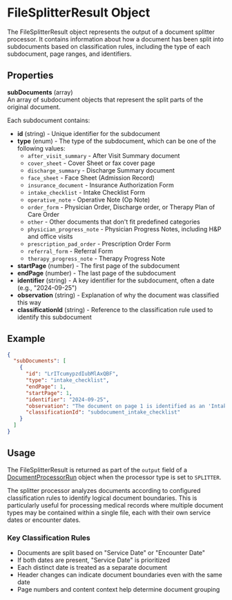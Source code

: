 # FileSplitterResult Object

The FileSplitterResult object represents the output of a document splitter processor. It contains information about how a document has been split into subdocuments based on classification rules, including the type of each subdocument, page ranges, and identifiers.

## Properties

**subDocuments** (array)  
 An array of subdocument objects that represent the split parts of the original document.

Each subdocument contains:

- **id** (string) - Unique identifier for the subdocument
- **type** (enum) - The type of the subdocument, which can be one of the following values:
  - `after_visit_summary` - After Visit Summary document
  - `cover_sheet` - Cover Sheet or fax cover page
  - `discharge_summary` - Discharge Summary document
  - `face_sheet` - Face Sheet (Admission Record)
  - `insurance_document` - Insurance Authorization Form
  - `intake_checklist` - Intake Checklist Form
  - `operative_note` - Operative Note (Op Note)
  - `order_form` - Physician Order, Discharge order, or Therapy Plan of Care Order
  - `other` - Other documents that don't fit predefined categories
  - `physician_progress_note` - Physician Progress Notes, including H&P and office visits
  - `prescription_pad_order` - Prescription Order Form
  - `referral_form` - Referral Form
  - `therapy_progress_note` - Therapy Progress Note
- **startPage** (number) - The first page of the subdocument
- **endPage** (number) - The last page of the subdocument
- **identifier** (string) - A key identifier for the subdocument, often a date (e.g., "2024-09-25")
- **observation** (string) - Explanation of why the document was classified this way
- **classificationId** (string) - Reference to the classification rule used to identify this subdocument

## Example

```json
{
  "subDocuments": [
    {
      "id": "LrITcumypzdIubMlAxQBF",
      "type": "intake_checklist",
      "endPage": 1,
      "startPage": 1,
      "identifier": "2024-09-25",
      "observation": "The document on page 1 is identified as an 'Intake Checklist' due to the presence of key components such as patient information, referral source, home health orders, medication list, insurance information, and PCP information. The date '9/25/24' is used as the identifier, aligning with the guideline to use 'Service Date' or 'Encounter Date' for document identification. The document is complete on this single page, as there is no indication of continuation onto another page.",
      "classificationId": "subdocument_intake_checklist"
    }
  ]
}
```

## Usage

The FileSplitterResult is returned as part of the `output` field of a [DocumentProcessorRun](/api-reference/objects/document_processor_run) object when the processor type is set to `SPLITTER`.

The splitter processor analyzes documents according to configured classification rules to identify logical document boundaries. This is particularly useful for processing medical records where multiple document types may be contained within a single file, each with their own service dates or encounter dates.

### Key Classification Rules

- Documents are split based on "Service Date" or "Encounter Date"
- If both dates are present, "Service Date" is prioritized
- Each distinct date is treated as a separate document
- Header changes can indicate document boundaries even with the same date
- Page numbers and content context help determine document grouping
